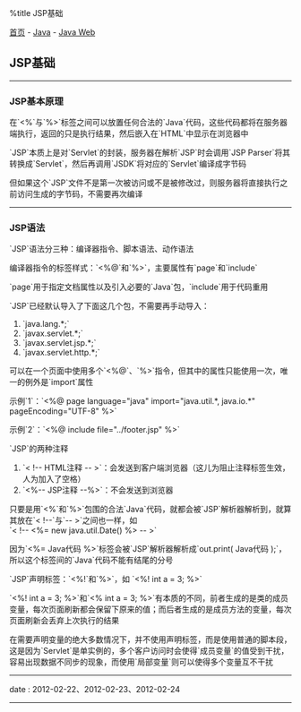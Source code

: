 %title JSP基础

[[../../../index|首页]] - [[../index|Java]] - [[index|Java Web]]
==JSP基础==
----
===JSP基本原理===

在`<%`与`%>`标签之间可以放置任何合法的`Java`代码，这些代码都将在服务器端执行，返回的只是执行结果，然后嵌入在`HTML`中显示在浏览器中

`JSP`本质上是对`Servlet`的封装，服务器在解析`JSP`时会调用`JSP Parser`将其转换成`Servlet`，然后再调用`JSDK`将对应的`Servlet`编译成字节码

但如果这个`JSP`文件不是第一次被访问或不是被修改过，则服务器将直接执行之前访问生成的字节码，不需要再次编译
----
===JSP语法===

`JSP`语法分三种：编译器指令、脚本语法、动作语法

编译器指令的标签样式：`<%@`和`%>`，主要属性有`page`和`include`

`page`用于指定文档属性以及引入必要的`Java`包，`include`用于代码重用

`JSP`已经默认导入了下面这几个包，不需要再手动导入：

# `java.lang.*;`
# `javax.servlet.*;`
# `javax.servlet.jsp.*;`
# `javax.servlet.http.*;`

可以在一个页面中使用多个`<%@`、`%>`指令，但其中的属性只能使用一次，唯一的例外是`import`属性

示例`1`：`<%@ page language="java" import="java.util.*, java.io.*" pageEncoding="UTF-8" %>`

示例`2`：`<%@ include file="../footer.jsp" %>`

`JSP`的两种注释

# `< !-- HTML注释 -- >`：会发送到客户端浏览器（这儿为阻止注释标签生效，人为加入了空格）
# `<%-- JSP注释 --%>`：不会发送到浏览器

只要是用`<%`和`%>`包围的合法`Java`代码，就都会被`JSP`解析器解析到，就算其放在`< !--`与`-- >`之间也一样，如<br>
`< !-- <%= new java.util.Date() %> -- >`

因为`<%= Java代码 %>`标签会被`JSP`解析器解析成`out.print( Java代码 );`，所以这个标签间的`Java`代码不能有结尾的分号

`JSP`声明标签：`<%!`和`%>`，如 `<%! int a = 3; %>`

`<%! int a = 3; %>`和`<% int a = 3; %>`有本质的不同，前者生成的是类的成员变量，每次页面刷新都会保留下原来的值；而后者生成的是成员方法的变量，每次页面刷新会丢弃上次执行的结果

在需要声明变量的绝大多数情况下，并不使用声明标签，而是使用普通的脚本段，这是因为`Servlet`是单实例的，多个客户访问时会使得`成员变量`的值受到干扰，容易出现数据不同步的现象，而使用`局部变量`则可以使得多个变量互不干扰
----
<red>date</red> : 2012-02-22、2012-02-23、2012-02-24
----
